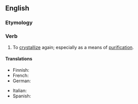 ==English==

===Etymology===
{{prefix|en|re|crystallize}}

===Verb===
{{en-verb}}

# {{lb|en|ambitransitive}} To [[crystallize]] again; especially as a means of [[purification]].

====Translations====
{{trans-top|to crystallize again}}
* Finnish: {{t|fi|uudelleenkiteytyä}}
* French: {{t-needed|fr}}
* German: {{t|de|rekristallisieren}}
{{trans-mid}}
* Italian: {{t-needed|it}}
* Spanish: {{t-needed|es}}
{{trans-bottom}}